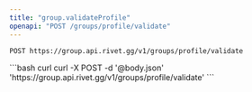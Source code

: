 ```yaml
---
title: "group.validateProfile"
openapi: "POST /groups/profile/validate"
---
```


```
POST https://group.api.rivet.gg/v1/groups/profile/validate
```


<RequestExample>
```bash curl
curl -X POST -d '@body.json' 'https://group.api.rivet.gg/v1/groups/profile/validate'
```
</RequestExample>
